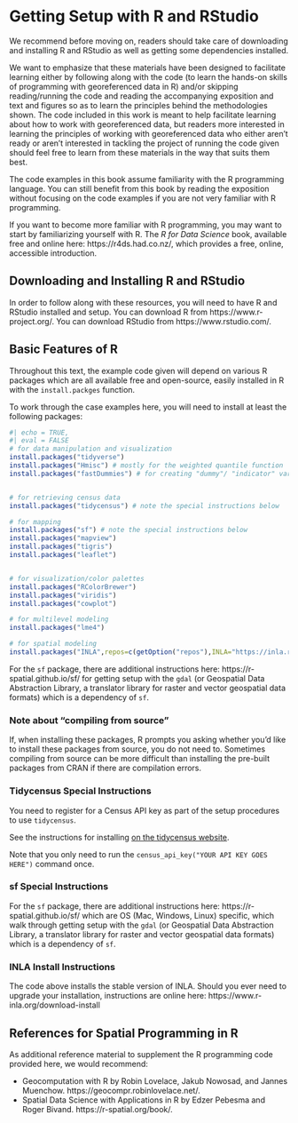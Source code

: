# Getting Setup with R and RStudio {#getting-setup}

We recommend before moving on, readers should take care of
downloading and installing R and RStudio as well as getting 
some dependencies installed.


:::: {.infobox .info}
We want to emphasize that these materials have been designed to facilitate
learning either by following along with the code (to learn the hands-on skills of
programming with georeferenced data in R) and/or skipping reading/running the
code and reading the accompanying exposition and text and figures so as to learn
the principles behind the methodologies shown. The code included in this work is
meant to help facilitate learning about how to work with georeferenced data, but
readers more interested in learning the principles of working with georeferenced
data who either aren't ready or aren't interested in tackling the project of
running the code given should feel free to learn from these materials in the way
that suits them best.

The code examples in this book assume familiarity with the R programming
language. You can still benefit from this book by reading the exposition without
focusing on the code examples if you are not very familiar with R programming.

If you want to become more familiar with R programming, you may want to start by
familiarizing yourself with R. The *R for Data Science* book, available free and
online here: https://r4ds.had.co.nz/, which provides a free, online, accessible
introduction.
::::

    
## Downloading and Installing R and RStudio

In order to follow along with these resources, you will need to have R and
RStudio installed and setup.  You can download R from
https://www.r-project.org/. You can download RStudio from
https://www.rstudio.com/.

## Basic Features of R

Throughout this text, the example code given will depend on various R packages
which are all available free and open-source, easily installed in R with the 
`install.packges` function. 

To work through the case examples here, you will need to install at least the 
following packages: 

```r
#| echo = TRUE,
#| eval = FALSE
# for data manipulation and visualization
install.packages("tidyverse")
install.packages("Hmisc") # mostly for the weighted quantile function
install.packages("fastDummies") # for creating "dummy"/ "indicator" variables


# for retrieving census data
install.packages("tidycensus") # note the special instructions below

# for mapping
install.packages("sf") # note the special instructions below
install.packages("mapview")
install.packages("tigris")
install.packages("leaflet")


# for visualization/color palettes
install.packages("RColorBrewer")
install.packages("viridis")
install.packages("cowplot")

# for multilevel modeling
install.packages("lme4")

# for spatial modeling
install.packages("INLA",repos=c(getOption("repos"),INLA="https://inla.r-inla-download.org/R/stable"), dep=TRUE)

```


For the `sf` package, there are additional instructions here:
https://r-spatial.github.io/sf/ for getting setup with the `gdal` (or
Geospatial Data Abstraction Library, a translator library for raster and vector
geospatial data formats) which is a dependency of `sf`.


### Note about "compiling from source"

If, when installing these packages, R prompts you asking whether you'd like to
install these packages from source, you do not need to.  Sometimes compiling
from source can be more difficult than installing the pre-built packages from
CRAN if there are compilation errors. 

### Tidycensus Special Instructions

You need to register for a Census API key as part of the setup 
procedures to use `tidycensus`. 

See the instructions for installing [on the tidycensus
website](https://walker-data.com/tidycensus/articles/basic-usage.html).

Note that you only need to run the `census_api_key("YOUR API KEY GOES HERE")` 
command once. 

### sf Special Instructions

For the `sf` package, there are additional instructions here: https://r-spatial.github.io/sf/
which are OS (Mac, Windows, Linux) specific, which walk through getting setup
with the `gdal` (or Geospatial Data Abstraction Library, a translator library
for raster and vector geospatial data formats) which is a dependency of `sf`.

### INLA Install Instructions

The code above installs the stable version of INLA.  Should you ever need
to upgrade your installation, instructions are online here: 
https://www.r-inla.org/download-install 


## References for Spatial Programming in R

As additional reference material to supplement the R programming code provided
here, we would recommend: 

  - Geocomputation with R by Robin Lovelace, Jakub Nowosad, and Jannes Muenchow. 
  https://geocompr.robinlovelace.net/.
  - Spatial Data Science with Applications in R by Edzer Pebesma and Roger Bivand. 
  https://r-spatial.org/book/.